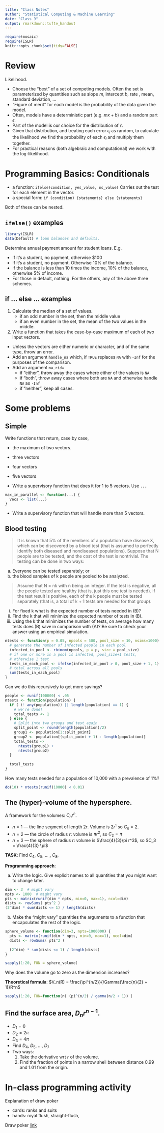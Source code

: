 ```yaml
---
title: "Class Notes"
author: "Statistical Computing & Machine Learning"
date: "Class 9"
output: rmarkdown::tufte_handout
---
```


```r
require(mosaic)
require(ISLR)
knitr::opts_chunk$set(tidy=FALSE)
```

# Review

Likelihood.

* Choose the "best" of a set of competing models. Often the set is parameterized by quantities such as slope $m$, intercept $b$, rate , mean, standard deviation, ...
* "Figure of merit" for each model is the probability of the data given the model.
* Often, models have a deterministic part (e.g. $m x + b$) and a random part $\epsilon$.
* Part of the model is our choice for the distribution of $\epsilon$.
* Given that distribution, and treating each error $\epsilon_i$ as random, to calculate the likelihood we find the probability of each $\epsilon_i$ and multiply them together.
* For practical reasons (both algebraic and computational) we work with the log-likelihood.

# Programming Basics: Conditionals

* a function: `ifelse(condition, yes_value, no_value)`
    Carries out the test for each element in the vector.
* a special form: `if (condition) {statements} else {statements}`

Both of these can be nested.


## `ifelse()` examples

```r
library(ISLR)
data(Default) # loan balances and defaults.
```

Determine annual payment amount for student loans.  E.g.

* If it's a student, no payment, otherwise $100
* If it's a student, no payment.  Otherwise 10% of the balance.
* If the balance is less than 10 times the income, 10% of the balance, otherwise 5% of income.
* For those in default, nothing.  For the others, any of the above three schemes.

## if ... else ... examples

1. Calculate the median of a set of values.
    * if an odd number in the set, then the middle value
    * if an even number in the set, the mean of the two values in the middle.
2. Write a function that takes the case-by-case maximum of each of two input vectors. 
* Unless the vectors are either numeric or character, and of the same type, throw an error. 
* Add an argument `handle_na` which, if `TRUE` replaces `NA` with `-Inf` for the purposes of the comparison.
* Add an argument `na_rid=` 
    * if "either", throw away the cases where either of the values is `NA`
    * if "both", throw away cases where both are `NA` and otherwise handle `NA` as `-Inf`
    * if "neither", keep all cases.

# Some problems

## Simple

Write functions that return, case by case, 

- the maximum of two vectors.
- three vectors
- four vectors
- five vectors

* Write a supervisory function that does it for 1 to 5 vectors.  Use `...`
```r
max_in_parallel <- function(...) {
  Vecs <- list(...)
}
```

* Write a supervisory function that will handle more than 5 vectors.

## Blood testing

> It is known that 5% of the members of a population have disease X, which can be discovered by a blood test (that is assumed to perfectly identify both diseased and nondiseased populations). Suppose that N people are to be tested, and the cost of the test is nontrivial. The testing can be done in two ways: 
    
a. Everyone can be tested separately; or 
b. the blood samples of k people are pooled to be analyzed. 

> Assume that N = nk with n being an integer. If the test is negative, all the people tested are healthy (that is, just this one test is needed). If the test result is positive, each of the k people must be tested separately (that is, a total of k + 1 tests are needed for that group).
    
i. For fixed k what is the expected number of tests needed in (B)?
ii. Find the k that will minimize the expected number of tests in (B).
iii. Using the k that minimizes the number of tests, on average how many tests does (B) save in comparison with (A)? Be sure to check your answer using an empirical simulation.

```r
ntests <- function(p = 0.05, npools = 500, pool_size = 10, nsims=1000) {
  # generate the number of infected people in each pool
  infected_in_pool <- rbinom(npools, p = p, size = pool_size)
  # if one or more in a pool is infected, pool_size+1 tests, 
  # otherwise 1 test
  tests_in_each_pool <- ifelse(infected_in_pool > 0, pool_size + 1, 1)
  # total across all pools
  sum(tests_in_each_pool)
}
```

Can we do this recursively to get more savings?

```r
people <- runif(100000) < .05
ntests <- function(population) {
  if ( (! any(population)) || length(population) == 1) {
    # we're done!
    total_tests <- 1
  } else {
    # Split into two groups and test again
    split_point <- round(length(population)/2)
    group1 <- population[1:split_point]
    group2 <- population[(split_point + 1) : length(population)]
    total_tests <-
      ntests(group1) + 
      ntests(group2)
  } 
  
  total_tests
}
```

How many tests needed for a population of 10,000 with a prevalence of 1%?
```r
do(10) * ntests(runif(10000) < 0.01)
```




## The (hyper)-volume of the hypersphere.

A framework for the volumes: $C_n r^n$.

* $n=1$ --- the line segment of length $2r$. Volume is $2r^1$ so $C_n = 2$.
* $n=2$ --- the circle of radius $r$: volume is $\pi r^2$, so $C_2 = \pi$
* $n=3$ --- the sphere of radius $r$: volume is $\frac{4}{3}\pi r^3$, so $C_3 = \frac{4}{3} \pi$

**TASK**: Find $C_4$, $C_5$, ... , $C_8$.

**Programming approach**: 


a. Write the logic.  Give explicit names to all quantities that you might want to change later.

```r
dim <- 3  # might vary
npts <- 1000  # might vary
pts <- matrix(runif(dim * npts, min=0, max=1), ncol=dim)
dists <- rowSums( pts^2 )
(2^dim) * sum(dists <= 1) / length(dists)
```

b. Make the "might vary" quantities the arguments to a function that encapsulates the rest of the logic.

```r
sphere_volume <- function(dim=3, npts=1000000) {
  pts <- matrix(runif(dim * npts, min=0, max=1), ncol=dim)
  dists <- rowSums( pts^2 )
  
  (2^dim) * sum(dists <= 1) / length(dists)
}
```

```r
sapply(1:20, FUN = sphere_volume)
```

Why does the volume go to zero as the dimension increases?

**Theoretical formula**: 
$V_n(R) = \frac{\pi^{n/2}}{\Gamma(\frac{n}{2} + 1)}R^n$

```r
sapply(1:20, FUN=function(n) (pi^(n/2) / gamma(n/2 + 1)) )
```

## Find the surface area, $D_n r^{n-1}$.

* $D_1 = 0$
* $D_2 = 2 \pi$
* $D_3 = 4 \pi$
* Find $D_4$, $D_5$, ..., $D_7$
* Two ways:
    1. Take the derivative wrt $r$ of the volume.
    2. Find the fraction of points in a narrow shell between distance 0.99 and 1.01 from the origin.




# In-class programming activity

Explanation of draw poker

* cards: ranks and suits
* hands: royal flush, straight-flush, 

Draw poker [link](../Daily-Programming/Day-09-Programming-Task.pdf)


